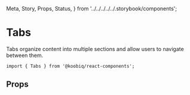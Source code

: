   Meta,
  Story,
  Props,
  Status,
} from '../../../../../.storybook/components';


<Meta of={Stories} />

# Tabs

<Status variant="experimental" />

Tabs organize content into multiple sections and allow users to navigate between them.

```tsx
import { Tabs } from '@koobiq/react-components';
```

<Story of={Stories.Base} />

## Props

<Props />
